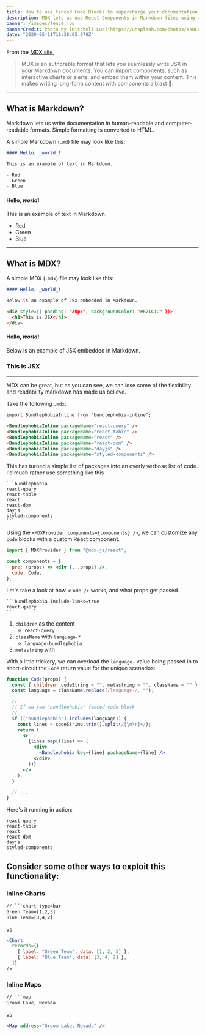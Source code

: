 ```yaml
---
title: How to use fenced Code Blocks to supercharge your documentation
description: MDX lets us use React Components in Markdown files using next-generation tooling. Fenced Code Blocks have some unique extensibility points for exposing new functionality from our `.mdx` files.
banner: /images/fence.jpg
bannerCredit: Photo by [Mitchell Luo](https://unsplash.com/photos/ek8LVjhTVpg)
date: "2020-05-11T18:38:05.978Z"
---
```


From the [MDX site](https://mdxjs.com/),

> MDX is an authorable format that lets you seamlessly write JSX in your Markdown documents. You can import components, such as interactive charts or alerts, and embed them within your content. This makes writing long-form content with components a blast 🚀.

---

## What is Markdown?

Markdown lets us write documentation in human-readable and computer-readable formats. Simple formatting is converted to HTML.

A simple Markdown (`.md`) file may look like this:

```md
#### Hello, _world_!

This is an example of text in Markdown.

- Red
- Green
- Blue
```

#### Hello, _world_!

This is an example of text in Markdown.

- Red
- Green
- Blue

---

## What is MDX?

A simple MDX (`.mdx`) file may look like this:

```md title=mdx
#### Hello, _world_!

Below is an example of JSX embedded in Markdown.

<div style={{ padding: "20px", backgroundColor: "#B71C1C" }}>
  <h3>This is JSX</h3>
</div>
```

#### Hello, _world_!

Below is an example of JSX embedded in Markdown.

<div style={{ padding: "20px", backgroundColor: "#B71C1C" }}>
  <h3>This is JSX</h3>
</div>

---

MDX can be great, but as you can see, we can lose some of the flexibility and readability markdown has made us believe.

Take the following `.mdx`:

```md title=mdx
import BundlephobiaInline from "bundlephobia-inline";

<BundlephobiaInline packageName="react-query" />
<BundlephobiaInline packageName="react-table" />
<BundlephobiaInline packageName="react" />
<BundlephobiaInline packageName="react-dom" />
<BundlephobiaInline packageName="dayjs" />
<BundlephobiaInline packageName="styled-components" />
```

This has turned a simple list of packages into an overly verbose list of code. I'd much rather use something like this

    ```bundlephobia
    react-query
    react-table
    react
    react-dom
    dayjs
    styled-components
    ```

Using the `<MDXProvider components={components} />`, we can customize any `code` blocks with a custom React component.

```jsx
import { MDXProvider } from "@mdx-js/react";

const components = {
  pre: (props) => <div {...props} />,
  code: Code,
};
```

Let's take a look at how `<Code />` works, and what props get passed.

    ```bundlephobia include-links=true
    react-query
    ```

1. `children` as the content
   - `react-query`
2. `className` with `language-*`
   - `language-bundlephobia`
3. `metastring` with

With a little trickery, we can overload the `language-` value being passed in to short-circuit the `Code` return value for the unique scenarios:

```jsx
function Code(props) {
  const { children: codeString = "", metastring = "", className = "" } = props;
  const language = className.replace(/language-/, "");

  //
  // If we see "bundlephobia" fenced code block
  //
  if (["bundlephobia"].includes(language)) {
    const lines = codeString.trim().split(/[\n\r]+/);
    return (
      <>
        {lines.map((line) => (
          <div>
            <Bundlephobia key={line} packageName={line} />
          </div>
        ))}
      </>
    );
  }

  // ...
}
```

Here's it running in action:

```bundlephobia
react-query
react-table
react
react-dom
dayjs
styled-components
```

## Consider some other ways to exploit this functionality:

### Inline Charts

````txt title=chart
// ```chart type=bar
Green Team=[1,2,3]
Blue Team=[3,4,2]
````

vs

```jsx
<Chart
  records={[
    { label: "Green Team", data: [1, 2, 3] },
    { label: "Blue Team", data: [3, 4, 2] },
  ]}
/>
```

### Inline Maps

````txt title=map
// ```map
Groom Lake, Nevada
````

vs

```jsx
<Map address="Groom Lake, Nevada" />
```

